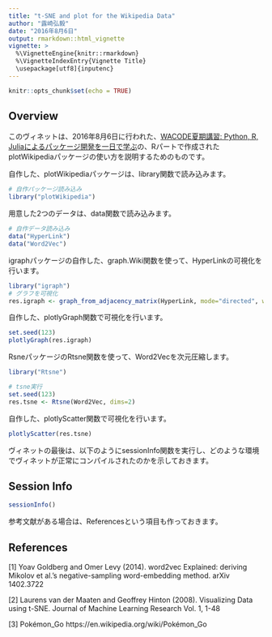 ```yaml
---
title: "t-SNE and plot for the Wikipedia Data"
author: "露崎弘毅"
date: "2016年8月6日"
output: rmarkdown::html_vignette
vignette: >
  %\VignetteEngine{knitr::rmarkdown}
  %\VignetteIndexEntry{Vignette Title}
  \usepackage[utf8]{inputenc}
---
```


```r
knitr::opts_chunk$set(echo = TRUE)
```

## Overview

このヴィネットは、2016年8月6日に行われた、[WACODE夏期講習: Python, R, Juliaによるパッケージ開発を一日で学ぶ](https://atnd.org/events/79769)の、Rパートで作成されたplotWikipediaパッケージの使い方を説明するためのものです。

自作した、plotWikipediaパッケージは、library関数で読み込みます。
```r
# 自作パッケージ読み込み
library("plotWikipedia")
```

用意した2つのデータは、data関数で読み込みます。
```r
# 自作データ読み込み
data("HyperLink")
data("Word2Vec")
```


igraphパッケージの自作した、graph.Wiki関数を使って、HyperLinkの可視化を行います。
```r
library("igraph")
# グラフを可視化
res.igraph <- graph_from_adjacency_matrix(HyperLink, mode="directed", weighted=TRUE)
```

自作した、plotlyGraph関数で可視化を行います。
```r
set.seed(123)
plotlyGraph(res.igraph)
```


RsneパッケージのRtsne関数を使って、Word2Vecを次元圧縮します。
```r
library("Rtsne")

# tsne実行
set.seed(123)
res.tsne <- Rtsne(Word2Vec, dims=2)
```

自作した、plotlyScatter関数で可視化を行います。
```r
plotlyScatter(res.tsne)
```


ヴィネットの最後は、以下のようにsessionInfo関数を実行し、どのような環境でヴィネットが正常にコンパイルされたのかを示しておきます。

## Session Info
```r
sessionInfo()
```


参考文献がある場合は、Referencesという項目も作っておきます。

## References

[1] Yoav Goldberg and Omer Levy (2014). word2vec Explained: deriving Mikolov et al.'s negative-sampling word-embedding method. arXiv 1402.3722

[2] Laurens van der Maaten and Geoffrey Hinton (2008). Visualizing Data using t-SNE. Journal of Machine Learning Research Vol. 1, 1-48

[3] Pokémon_Go
https://en.wikipedia.org/wiki/Pokémon_Go